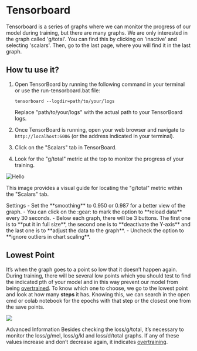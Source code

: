 # Tensorboard

Tensorboard is a series of graphs where we can monitor the progress of our model during training, but there are many graphs. We are only interested in the graph called 'g/total'. You can find this by clicking on 'inactive' and selecting 'scalars'. Then, go to the last page, where you will find it in the last graph.

## How tu use it?
1. Open TensorBoard by running the following command in your terminal or use the run-tensorboard.bat file:

   ```
   tensorboard --logdir=path/to/your/logs
   ```

   Replace "path/to/your/logs" with the actual path to your TensorBoard logs.

2. Once TensorBoard is running, open your web browser and navigate to `http://localhost:6006` (or the address indicated in your terminal).

3. Click on the "Scalars" tab in TensorBoard.

4. Look for the "g/total" metric at the top to monitor the progress of your training.

![Hello](/Tensorboard.png)

This image provides a visual guide for locating the "g/total" metric within the "Scalars" tab.

 
<Callout type="info" emoji="ℹ️">
 Settings
- Set the **smoothing** to 0.950 or 0.987 for a better view of the graph. 
- You can click on the :gear: to mark the option to **reload data** every 30 seconds. 
- Below each graph, there will be 3 buttons. The first one is to **put it in full size**, the second one is to **deactivate the Y-axis** and the last one is to **adjust the data to the graph**. 
- Uncheck the option to **ignore outliers in chart scaling**.
</Callout>

## Lowest Point
It’s when the graph goes to a point so low that it doesn’t happen again. During training, there will be several low points which you should test to find the indicated pth of your model and in this way prevent our model from being [overtrained](https://docs.applio.org/faq/rvc/#overtraining). To know which one to choose, we go to the lowest point and look at how many **steps** it has. Knowing this, we can search in the open cmd or colab notebook for the epochs with that step or the closest one from the save points.

<img src="/Point.png" className="rounded-xl w-full h-[200px] mt-6"/>

Advanced Information
Besides checking the loss/g/total, it’s necessary to monitor the loss/g/mel, loss/g/kl and loss/d/total graphs. If any of these values increase and don’t decrease again, it indicates [overtraining](https://docs.applio.org/faq/rvc/#overtraining).
